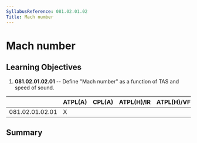 ```yaml
---
SyllabusReference: 081.02.01.02
Title: Mach number
---
```


# Mach number

## Learning Objectives

1.  **081.02.01.02.01** -- Define "Mach number" as a function of TAS and speed
    of sound.

|                 | ATPL(A) | CPL(A) | ATPL(H)/IR | ATPL(H)/VFR | CPL(H) | IR  | CBIR(A) |
| --------------- | ------- | ------ | ---------- | ----------- | ------ | --- | ------- |
| 081.02.01.02.01 | X       |        |            |             |        |     |         |

## Summary
